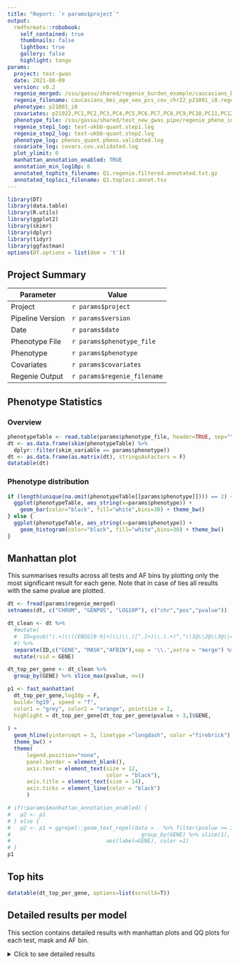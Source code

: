 ```yaml
---
title: "Report: `r params$project`"
output:
  rmdformats::robobook:
    self_contained: true
    thumbnails: false
    lightbox: true
    gallery: false
    highlight: tango
params:
  project: test-gwas
  date: 2021-08-09
  version: v0.2
  regenie_merged: /ssu/gassu/shared/regenie_burden_example/caucasians_bmi_age_sex_pcs_cov_chr22_p21001_i0.regenie.gz
  regenie_filename: caucasians_bmi_age_sex_pcs_cov_chr22_p21001_i0.regenie.gz
  phenotype: p21001_i0
  covariates: p21022,PC1,PC2,PC3,PC4,PC5,PC6,PC7,PC8,PC9,PC10,PC11,PC12,PC13,PC14,PC15,PC16,PC17,PC18,PC19,PC20
  phenotype_file: /ssu/gassu/shared/test_new_gwas_pipe/regenie_pheno_input_withPCs.tabsep.tsv
  regenie_step1_log: test-ukbb-quant.step1.log
  regenie_step2_log: test-ukbb-quant.step2.log
  phenotype_log: phenos_quant.pheno.validated.log
  covariate_log: covars.cov.validated.log
  plot_ylimit: 0
  manhattan_annotation_enabled: TRUE
  annotation_min_log10p: 6
  annotated_tophits_filename: Q1.regenie.filtered.annotated.txt.gz
  annotated_toploci_filename: Q1.toploci.annot.tsv
---
```


```r
library(DT)
library(data.table)
library(R.utils)
library(ggplot2)
library(skimr)
library(dplyr)
library(tidyr)
library(ggfastman)
options(DT.options = list(dom = 't'))
```

## Project Summary

| Parameter     | Value                                      |
| ------------- |--------------------------------------------|
| Project       | `r params$project`                         |
| Pipeline Version       | `r params$version`                |
| Date       | `r params$date`                         |
| Phenotype File      | `r params$phenotype_file`            |
| Phenotype       | `r params$phenotype`                     |
| Covariates       | `r params$covariates`                     |
| Regenie Output      | `r params$regenie_filename`             |

## Phenotype Statistics

### Overview

```r
phenotypeTable <- read.table(params$phenotype_file, header=TRUE, sep="\t", dec = ".")
dt <- as.data.frame(skim(phenotypeTable) %>%
  dplyr::filter(skim_variable == params$phenotype))
dt <- as.data.frame(as.matrix(dt), stringsAsFactors = F)
datatable(dt)
```

### Phenotype distribution

```r
if (length(unique(na.omit(phenotypeTable[[params$phenotype]]))) == 2) {
  ggplot(phenotypeTable, aes_string(x=params$phenotype)) +
    geom_bar(color="black", fill="white",bins=30) + theme_bw()
} else {
  ggplot(phenotypeTable, aes_string(x=params$phenotype)) +
    geom_histogram(color="black", fill="white",bins=30) + theme_bw()
}
```

## Manhattan plot

This summarises results across all tests and AF bins by plotting only the most significant result for each gene. Note that in case of ties all results with the same pvalue are plotted.

```r
dt <- fread(params$regenie_merged)
setnames(dt, c("CHROM", "GENPOS", "LOG10P"), c("chr","pos","pvalue"))

dt_clean <- dt %>% 
  #mutate(
  #  ID=gsub("(.+)\\((ENSG[0-9]+)\\)\\.([^.]+)\\.(.+)","\\1@\\2@\\3@\\4", dt$ID) 
  #) %>% 
  separate(ID,c("GENE", "MASK","AFBIN"),sep = '\\.',extra = "merge") %>%
  mutate(rsid = GENE)
```

```r
dt_top_per_gene <- dt_clean %>%
  group_by(GENE) %>% slice_max(pvalue, n=1)

p1 <- fast_manhattan(
  dt_top_per_gene,log10p = F,
  build='hg19', speed = "f", 
  color1 = "grey", color2 = "orange", pointsize = 2,
  highlight = dt_top_per_gene[dt_top_per_gene$pvalue > 3,]$GENE,
    
) +
  geom_hline(yintercept = 3, linetype ="longdash", color ="firebrick") +
  theme_bw() +
  theme(
      legend.position="none",
      panel.border = element_blank(),
      axis.text = element_text(size = 12,
                               color = "black"),
      axis.title = element_text(size = 14),
      axis.ticks = element_line(color = "black")
      )

# if(!params$manhattan_annotation_enabled) {
#   p2 <- p1
# } else {
#   p2 <- p1 + ggrepel::geom_text_repel(data = . %>% filter(pvalue >= 3) %>% 
#                                         group_by(GENE) %>% slice(1), 
#                              aes(label=GENE), color =1)
# }
p1
```

## Top hits

```r
datatable(dt_top_per_gene, options=list(scrollX=T))
```

## Detailed results per model

This section contains detailed results with manhattan plots and QQ plots for each test, mask and AF bin.

<details>
  <summary>Click to see detailed results</summary>

### Manhattan plot

Results are showed separately for each mask and test. All the AF bin levels are shown together for standard burden test.

```r
fast_manhattan(
  dt_clean,log10p = F,
  build='hg19', speed = "f", 
  color1 = "grey", color2 = "orange", pointsize = 2,
  highlight = dt_clean[dt_clean$pvalue > 7,]$GENE_NAME,
) +
  facet_grid(MASK ~ TEST) +
  geom_hline(yintercept = 7, linetype ="longdash", color ="firebrick") +
  theme_bw()

```

### QQ plot

#### Standard burden test

Results for standard burden test are showed separately for each mask and AF bin.

```r
df <- dt_clean[!grepl('-', dt_clean$TEST),]
ggplot(df,aes(x=-log10(1:length(pvalue)/length(pvalue)), y=sort(pvalue, decreasing=T))) + geom_point(size=0.5) + geom_abline(slope=1, intercept=0, color="red") + theme_bw() + facet_grid(MASK ~ AFBIN, scales="free") + labs(title="QQ plot for ADD burden test", subtitle="AF BIN x MASK", x="-log10(expected P)", y="-log10(observed P)")
```

#### Other gene tests

Results for other gene tests (SKAT, ACAT, ...) are showed separately for test and mask.

```r
afbin <- unique(dt_clean %>% filter(TEST != "ADD") %>% pull(AFBIN))
df <- dt_clean[grepl('-', dt_clean$TEST),]
ggplot(df,aes(x=-log10(1:length(pvalue)/length(pvalue)), y=sort(pvalue, decreasing=T))) + geom_point(size=0.5) + geom_abline(slope=1, intercept=0, color="red") + theme_bw() + facet_grid(MASK ~ TEST, scales="free") + labs(title="QQ plot for other gene tests", subtitle="TEST x MASK",x="-log10(expected P)", y="-log10(observed P)")
```

</details>